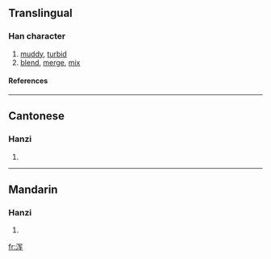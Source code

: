 {{see|渾}}

==Translingual==
===Han character===
{{Han char|rn=85|rad=水|as=06|sn=9|four=|canj=水月大手 (EBKQ)}}
# [[muddy]], [[turbid]]
# [[blend]], [[merge]], [[mix]]
====References====
{{Han ref|kx=0623.171|hdz=31616.080|uh=6D51|ud=27985}}

----
==Cantonese==
===Hanzi===
{{yue-hanzi|jyut=|y=wan4}}
# {{defn|Cantonese}}

----
==Mandarin==
===Hanzi===
{{cmn-hanzi|tra=渾|pin=[[hún]] (hun2)|wg=hun<sup>2</sup>}}
# {{defn|Mandarin}}

[[fr:浑]]